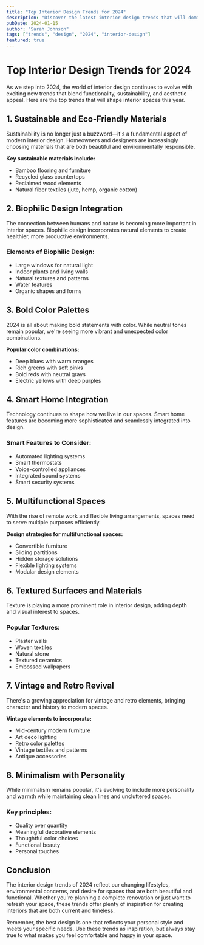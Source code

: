 ```yaml
---
title: "Top Interior Design Trends for 2024"
description: "Discover the latest interior design trends that will dominate homes and commercial spaces in 2024, from sustainable materials to bold color choices."
pubDate: 2024-01-15
author: "Sarah Johnson"
tags: ["trends", "design", "2024", "interior-design"]
featured: true
---
```


# Top Interior Design Trends for 2024

As we step into 2024, the world of interior design continues to evolve with exciting new trends that blend functionality, sustainability, and aesthetic appeal. Here are the top trends that will shape interior spaces this year.

## 1. Sustainable and Eco-Friendly Materials

Sustainability is no longer just a buzzword—it's a fundamental aspect of modern interior design. Homeowners and designers are increasingly choosing materials that are both beautiful and environmentally responsible.

**Key sustainable materials include:**
- Bamboo flooring and furniture
- Recycled glass countertops
- Reclaimed wood elements
- Natural fiber textiles (jute, hemp, organic cotton)

## 2. Biophilic Design Integration

The connection between humans and nature is becoming more important in interior spaces. Biophilic design incorporates natural elements to create healthier, more productive environments.

### Elements of Biophilic Design:
- Large windows for natural light
- Indoor plants and living walls
- Natural textures and patterns
- Water features
- Organic shapes and forms

## 3. Bold Color Palettes

2024 is all about making bold statements with color. While neutral tones remain popular, we're seeing more vibrant and unexpected color combinations.

**Popular color combinations:**
- Deep blues with warm oranges
- Rich greens with soft pinks
- Bold reds with neutral grays
- Electric yellows with deep purples

## 4. Smart Home Integration

Technology continues to shape how we live in our spaces. Smart home features are becoming more sophisticated and seamlessly integrated into design.

### Smart Features to Consider:
- Automated lighting systems
- Smart thermostats
- Voice-controlled appliances
- Integrated sound systems
- Smart security systems

## 5. Multifunctional Spaces

With the rise of remote work and flexible living arrangements, spaces need to serve multiple purposes efficiently.

**Design strategies for multifunctional spaces:**
- Convertible furniture
- Sliding partitions
- Hidden storage solutions
- Flexible lighting systems
- Modular design elements

## 6. Textured Surfaces and Materials

Texture is playing a more prominent role in interior design, adding depth and visual interest to spaces.

### Popular Textures:
- Plaster walls
- Woven textiles
- Natural stone
- Textured ceramics
- Embossed wallpapers

## 7. Vintage and Retro Revival

There's a growing appreciation for vintage and retro elements, bringing character and history to modern spaces.

**Vintage elements to incorporate:**
- Mid-century modern furniture
- Art deco lighting
- Retro color palettes
- Vintage textiles and patterns
- Antique accessories

## 8. Minimalism with Personality

While minimalism remains popular, it's evolving to include more personality and warmth while maintaining clean lines and uncluttered spaces.

### Key principles:
- Quality over quantity
- Meaningful decorative elements
- Thoughtful color choices
- Functional beauty
- Personal touches

## Conclusion

The interior design trends of 2024 reflect our changing lifestyles, environmental concerns, and desire for spaces that are both beautiful and functional. Whether you're planning a complete renovation or just want to refresh your space, these trends offer plenty of inspiration for creating interiors that are both current and timeless.

Remember, the best design is one that reflects your personal style and meets your specific needs. Use these trends as inspiration, but always stay true to what makes you feel comfortable and happy in your space.

